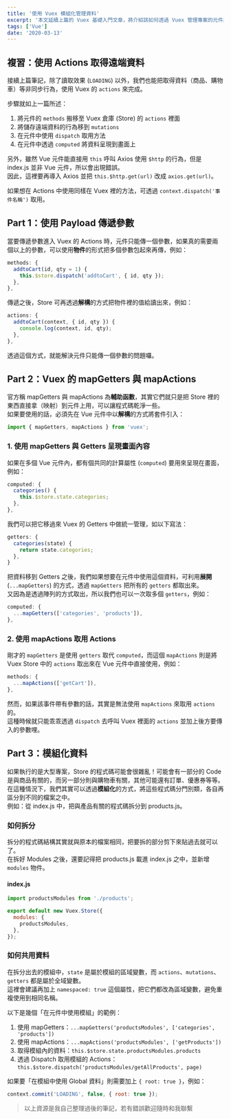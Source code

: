 ```yaml
---
title: '使用 Vuex 模組化管理資料'
excerpt: '本文延續上篇的 Vuex 基礎入門文章，將介紹該如何透過 Vuex 管理專案的元件與資料狀態，也會介紹如何將 Store 的資料模組化，以減少專案程式碼的重複性，並提升程式碼的可讀性。'
tags: ['Vue']
date: '2020-03-13'
---
```


## 複習：使用 Actions 取得遠端資料

接續上篇筆記，除了讀取效果 (`LOADING`) 以外，我們也能把取得資料（商品、購物車）等非同步行為，使用 Vuex 的 `actions` 來完成。

步驟就如上一篇所述：

1. 將元件的 `methods` 搬移至 Vuex 倉庫 (Store) 的 `actions` 裡面
2. 將儲存遠端資料的行為移到 `mutations`
3. 在元件中使用 `dispatch` 取用方法
4. 在元件中透過 `computed` 將資料呈現到畫面上

另外，雖然 Vue 元件能直接用 `this` 呼叫 Axios 使用 `$http` 的行為，但是 index.js 並非 Vue 元件，所以會出現錯誤。  
因此，這裡要再導入 Axios 並把 `this.$http.get(url)` 改成 `axios.get(url)`。

如果想在 Actions 中使用同樣在 Vuex 裡的方法，可透過 `context.dispatch('事件名稱')` 取用。

## Part 1：使用 Payload 傳遞參數

當要傳遞參數進入 Vuex 的 Actions 時，元件只能傳一個參數，如果真的需要兩個以上的參數，可以使用**物件**的形式把多個參數包起來再傳，例如：

```javascript
methods: {
  addtoCart(id, qty = 1) {
    this.$store.dispatch('addtoCart', { id, qty });
  },
},
```

傳遞之後，Store 可再透過**解構**的方式把物件裡的值給讀出來，例如：

```javascript
actions: {
  addtoCart(context, { id, qty }) {
    console.log(context, id, qty);
  },
},
```

透過這個方式，就能解決元件只能傳一個參數的問題囉。

## Part 2：Vuex 的 mapGetters 與 mapActions

官方稱 mapGetters 與 mapActions 為**輔助函數**，其實它們就只是把 Store 裡的東西直接拿（映射）到元件上用，可以讓程式碼乾淨一些。  
如果要使用的話，必須先在 Vue 元件中以**解構**的方式將套件引入：

```javascript
import { mapGetters, mapActions } from 'vuex';
```

### 1. 使用 mapGetters 與 Getters 呈現畫面內容

如果在多個 Vue 元件內，都有個共同的計算屬性 (`computed`) 要用來呈現在畫面，例如：

```javascript
computed: {
  categories() {
    this.$store.state.categories;
  },
},
```

我們可以把它移過來 Vuex 的 Getters 中做統一管理，如以下寫法：

```javascript
getters: {
  categories(state) {
    return state.categories;
  },
}
```

把資料移到 Getters 之後，我們如果想要在元件中使用這個資料，可利用**展開** (`...mapGetters`) 的方式，透過 `mapGetters` 把所有的 `getters` 都取出來。  
又因為是透過陣列的方式取出，所以我們也可以一次取多個 `getters`，例如：

```javascript
computed: {
  ...mapGetters(['categories', 'products']),
},
```

### 2. 使用 mapActions 取用 Actions

剛才的 `mapGetters` 是使用 `getters` 取代 `computed`，而這個 `mapActions` 則是將 Vuex Store 中的 `actions` 取出來在 Vue 元件中直接使用，例如：

```javascript
methods: {
  ...mapActions(['getCart']),
},
```

然而，如果該事件帶有參數的話，其實是無法使用 `mapActions` 來取用 `actions` 的。  
這種時候就只能乖乖透過 `dispatch` 去呼叫 Vuex 裡面的 `actions` 並加上後方要傳入的參數哩。

## Part 3：模組化資料

如果執行的是大型專案，Store 的程式碼可能會很雜亂！可能會有一部分的 Code 是與商品有關的，而另一部分則與購物車有關，其他可能還有訂單、優惠券等等。  
在這種情況下，我們其實可以透過**模組化**的方式，將這些程式碼分門別類，各自再區分到不同的檔案之中。  
例如：從 index.js 中，把與產品有關的程式碼拆分到 products.js。

### 如何拆分

拆分的程式碼結構其實就與原本的檔案相同，把要拆的部分剪下來貼過去就可以了。  
在拆好 Modules 之後，還要記得把 products.js 載進 index.js 之中，並新增 `modules` 物件。

#### index.js

```javascript
import productsModules from './products';

export default new Vuex.Store({
  modules: {
    productsModules,
  },
});
```

### 如何共用資料

在拆分出去的模組中，`state` 是屬於模組的區域變數，而 `actions`、`mutations`、`getters` 都是屬於全域變數。  
這裡會建議再加上 `namespaced: true` 這個屬性，把它們都改為區域變數，避免重複使用到相同名稱。

以下是幾個「在元件中使用模組」的範例：

1. 使用 mapGetters：`...mapGetters('productsModules', ['categories', 'products'])`
2. 使用 mapActions：`...mapActions('productsModules', ['getProducts'])`
3. 取得模組內的資料：`this.$store.state.productsModules.products`
4. 透過 Dispatch 取用模組的 Actions：`this.$store.dispatch('productsModules/getAllProducts', page)`

如果要「在模組中使用 Global 資料」則需要加上 `{ root: true }`，例如：

```javascript
context.commit('LOADING', false, { root: true });
```

> 以上資源是我自己整理過後的筆記，若有錯誤歡迎隨時和我聯繫
